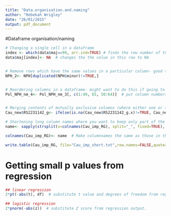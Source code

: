 ```yaml
---
title: "Data.organisation.and.naming"
author: "Rebekah Wrigley"
date: "26/01/2015"
output: pdf_document
---
```


#Dataframe organisation/naming
```R
# Changing a single cell in a dataframe
index <- which(data$maj==99, arr.ind=TRUE) # finds the row number of the cell with a particular value (in this case 99) in the specified column
data$maj[index]<- NA  # changes the the value in this row to NA


# Remove rows which have the same values in a particular column- good to check for duplicated IDs after combining datasets.
NPH_2<- NPH[duplicated(NPH$minor)!=TRUE,]


# Reordering columns in a dataframe- might want to do this if going to run a loop on adjacent columns.
Pol_NPH_nm_4<- Pol_NPH_nm_3[, c(1:49, 65, 50:64)]  # put column numbers in the order you want.


# Merging contents of mutually exclusive columns (where either one or the other column has data for a given row)- this is useful after merging 2 files since there will be .x and .y versions of shared columns.
Cau_new$RS2231142_g<- ifelse(is.na(Cau_new$RS2231142_g.x)!=TRUE, Cau_new$RS2231142_g.x, Cau_new$RS2231142_g.y)

# Shortening long column names where you want to keep only part of the name before an underscore
name<- sapply(strsplit(x=colnames(Cau_imp_RG), split="_", fixed=TRUE), "[[", 1)  # Create vector of shortened columnnames.

colnames(Cau_imp_RG)<- name  # Make columnnames the same as those in the vector.

write.table(Cau_imp_RG, file="Cau_imp_short.txt",row.names=FALSE,quote=FALSE,sep="\t",na="NA")
```


# Getting small p values from regression 
```R
## linear regression
2*pt(-abs(t), df)  # substitute t value and degrees of freedom from regression output.

## logistic regression
2*pnorm(-abs(z))  # substitute Z score from regression output.
```


